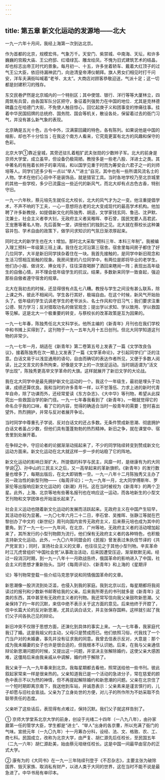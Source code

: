 ```yaml
---
---
---
```

title: 第五章 新文化运动的发源地——北大
---



一九一六年十月间，我经上海第一次到达北京。


作为首都的北京，规模宏伟，气象万千。天安门、紫禁城、中南海、天坛，和许多巍巍的宫殿大庙、王公府邸、红墙绿瓦、雕龙绘凤，不愧为旧式建筑艺术的结晶，却也标志出帝王时代的景象。每月初一、十五，许多坐着轿车、戴着大红顶子的过气王公大臣，依旧待漏神武门，向逊清皇帝溥仪朝拜。旗人男女们相见时打千问安，洋车夫满街叫喊着“老爷、太太”。大商店对顾客恭敬迎送，气派十足；这一切都是封建积习的残存。

东交民巷俨然是北京城内的一个特别区；其中使馆、银行、洋行等等大厦林立，四周筑有兵营，由各国军队分区把守，象征着列强势力在中国的地位．尤其是克林德碑矗立在哈德门大街，不免使人触目惊心，回忆起庚子义和团事变的惨痛往事。挂着中华民国招牌的总统府、国务院、国会等机关，散设各处，保留着过去的衙门习气，并没有甚么新气象的表现。

北京确是五光十色，古今中外，汉满蒙回藏的特色，各有陈列。如果说他是中国的缩影，却也不十分恰当；在我这个南方人看来，它究竟更富有北方的风趣和保守的色彩。

北京大学①靠近皇城，其旁还驻扎着粗犷武夫张勋的少数辫子军。北大的前身是京师大学堂，成立虽早，但设备仍极简陋。教授多是一些老八股、洋进士之类。其中著名的有拖着长辫子的辜鸿铭，和以国学见重于时而为筹安会六君子之一的刘师培等人。同学们还多少有一点以“举人”“进士”自况，其中也有一些所谓风流名士的人物。学术在他们心目中不是装饰品，就是猎官工具。当时各地学校乃至北京城里的其他一些学校，多少已流露出一些近代的新风气，而北大却有点古色古香，特别守旧。

一九一六年秋，蔡元培先生就任北大校长，北大的风气才为之一变。他注重提倡学术，不声不响的下工夫，一心一意想将古老的北大变成现代的最高学术机构。他加聘了许多新教授，如提倡新文化的陈独秀、胡适，文学家钱玄同、鲁迅、沈尹默、沈兼士，社会主义者李大钊，无政府主义者吴稚晖、李石曾，国民党要人高君武、王宠惠等著名人物，先后荟聚一堂，讲授他们的独到之见。北大就在蔡校长这种兼容并包、学术自由的政策下，做学问求知识的气氛日渐浓厚起来。

同时北大的新学生也在大 t 增加。那时北大采取“预科三年、本科三年制”。我被编入理工预科一年级第三班上课。我住在北河沿第三宿舍。宿舍里每间房子都住了好几位同学，大半是新旧同学挟杂着住在一块。我首先接触的，是同学中新旧观念和生活习惯相互抵触的现象。我房间里的八位同学中，有两位是即将毕业的老学生。他们办小报、做诗文、捧女戏子，往往深夜喝醉了酒回来瞎闹一阵；表现出高年级生的自傲心情，并不理会低年级学生的抗议。结果，多数新来同学一致奋起，强迫那些自傲者遵守宿舍的规章。

北大在我初去的时候，还显得很有点乱七八糟。教授与学生之间没有甚么联系，除上课之外，彼此不相闻问。学生各行其好，极端自由。在这个时候，新风气开始抬头了。低年级的学生讥讽老学生的老爷派头、名士作风和守旧习气；我们要求注重公德、努力学习；反对猎取功名的做官观念；提出学以求知、学以致用、学以救国等见解。这是北大一个极重要的转变，与蔡校长的改革政策是互为因果的。

一九一七年春，陈独秀任北大文科学长。他所主编的《新青年》月刊也在我们学校中和书摊上买得到了。这刊物于一九一五年九月十五日创刊。但北大同学知道这刊物的非常少。

一九一七年一月，胡适在《新青年》第二卷第五号上发表了一篇《文学改良刍议》，接着陈独秀在次一期上又发表了一篇《文学革命论》，才引起同学们广泛的注意。白话文易于以浅显通用的语句，自由而确切的表达作者所见，又便于多数人阅读，比之文言文的多所拘束，好像是文字上的一次放足运动。当时胡适谓为“活文学出现”，陈独秀更高举文学革命的大旗。这样就展开了新旧文学的大论战。

我在北大同学中是最先拥护新文化运动的一个。我这个一年级生，最初是埋头于功课，成绩还算优良。我和当时的许多青年一样，以不甘落伍、力求上进的新时代青年自命，除了功课而外，还经常爱读《东方杂志》、《大中华》等刊物，希望从此探究出一些救国治学的新门径。一九一七年春我看到了《新青年》，一眼就觉得它的命名合乎我的口味，看了它的内容，觉得的确适合当时一般青年的需要；登时喜出望外，热烈拥护，并常与反对者展开争论。

当时同学中尊重孔子学说、反对白话文的还占多数。无条件赞成新思潮、彻底拥护白话文者虽占少数，但他们具有蓬蓬勃勃的热烈精神。新旧之争，就在课堂中、宿舍里到处展开着。

在争辩之中，守旧论者的论据渐渐动摇起来了，不少的同学陆续转变到赞成新文化运动方面来。新文化运动在北大就这样一步一步的站稳了它的阵地。

新文化运动的影响日渐扩大，所提倡的科学与民主，风靡一时，是继康有为的大同学说②、孙中山的三民主义之后，又一高举起来的革新旗帜。《新青年》的发行数量也增多了，每期出版后，在北大即销售一空。一九一八年十二月陈独秀又主办了另一政治性的新型刊物——《每周评论》；一九一九年一月，北大同学傅斯年、罗家伦等出版响应新文化运动的《新潮》月刊。这在当时被视为《新青年》的两个卫星。此外，上海、北京等地有些著名报刊也在响应这一运动，而各地新生的小型文艺刊物和文学团体也开始滋长起来了。

社会主义运动也随着新文化运动的发展而活跃起来。无政府主义在中国产生较早，其活动亦较为显著。一九〇七年六月二十二日，李石曾、吴推晖、张静江等就在巴黎创办了中文的《新世纪》周刊向国内宣传无政府主义，后来蔡元培也成为其中的要角。到了一九一七—一九年间，在北京、广州等地，无政府主义者的活动增加起来了，其所发行的小型刊物颇为流行。他们保有无政府主义者的各种特色，也积极支持新文化运动。此外，一九〇六年同盟会的《民报》曾发表过朱执信节译的《共产党宣言》；同时，宣扬社会主义的文章，也往往见之于其他小型刊物。辛亥革命时江亢虎曾组织“中国社会党”从事政治活动，后来因遭受压迫，渐渐默默无闻。经过一段消沉时期，到一九一八年十一月欧战告终，俄国革命的影响进入了中国，社会主义的思想才重新抬头。当时《每周评论》、《新青年》和上海的《星期评

论》等刊物常登载一些介绍马克思学说和同情俄国革命的文章。

新思潮像一股洪流到处泛滥，也侵入到我的家庭。我到北京以后，每星期都将我阅读过的报刊和少数新书邮寄给我的父亲。后来我所寄去的书刊就多是《新青年》这类的东西，其中甚至有无政府主义者的刊物。我还常写信向我父亲鼓吹新思潮。父亲保持了约一年的沉默，来信中绝不表示关于这方面的意见。后来他终于开腔了，信中长篇大论的反对新思潮，尤其讥讽白话文，并主张保存国粹。这样就引起了我们父子间各执己见的辩论。

新旧冲突不仅限于思想方面，还演化到具体的事实上来。一九一七年春，我家庭代我订了婚。这是我祖父的主动，父母只是赞成而已。他们依照习俗，代我找了一个门当户对的未婚妻，事先并没有征求我的同意。我曾去信表示反对，大意是：那个成为我未婚妻的女子也许是很合适的，但我根本不认识她。后来，在我与父亲通信辩论新思潮问题的时候，又提出这一问题，并坚决主张解除婚约，这使父亲大感困难，这僵局后来由我亲戚从中调解，婚约终于解除了。

我父亲于一九一九年春来到北京。我每星期都去看他，照常送给他一些书刊。彼此叙起家常来一样是很亲热的。父亲知道我已是一个活动的急进分子，常在慈爱的颜色中表示不以为然的神情，但不再提起解除婚约和新思潮的问题。父亲在北京住了一个短时期即离京南下，我送他到车站，并诚恳表示：父亲素来是谨言慎行的，儿子却愿与旧社会宣战。父亲为了立身处世的方便，对儿子的所作所为不妨采取不负联带责任的态度。

父亲听了这些话后，表现得有点难过，保持沉默。我们父子就这样告别了。

① 京师大学堂系北京大学的前身，创设于光绪二十四年（一八九八年），由孙家鼐第一任的管学大臣，学生都是“进士”、“举人”出身的各京曹，所以充满了衙门的气味。宣统元年（一九〇九年）十一月筹办分科，设经、法、文、格致、农、工、商七科。民国成立，改称为北京大学，由严复、胡仁源先后任校长，至民国五年（二九一六年）胡仁源赴美，始由蔡元培继任校长。这是中国一间最早由官办的正式大学。

② 康有为的《大同书》在一九一三年陆续刊登于《不忍杂志》，主要主张为破除国界、毁灭家族、取消私有财产，以进人类于大同的世界，这在当时不能不说是最急进了。中华书局有单印本。